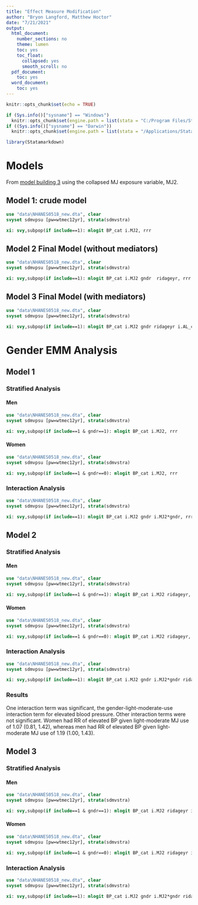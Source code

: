 ```yaml
---
title: "Effect Measure Modification"
author: "Bryon Langford, Matthew Hoctor"
date: "7/21/2021"
output:
  html_document:
    number_sections: no
    theme: lumen
    toc: yes
    toc_float:
      collapsed: yes
      smooth_scroll: no
  pdf_document:
    toc: yes
  word_document:
    toc: yes
---
```


```r
knitr::opts_chunk$set(echo = TRUE)

if (Sys.info()["sysname"] == "Windows") 
  knitr::opts_chunk$set(engine.path = list(stata = "C:/Program Files/Stata17/StataBE-64")) 
if ((Sys.info()["sysname"] == "Darwin"))
  knitr::opts_chunk$set(engine.path = list(stata = "/Applications/Stata/StataIC"))
```

```r
library(Statamarkdown)
```

# Models

From [model building 3](https://matthew-hoctor.github.io/Marijuana-HTN---EPI536/Model_Building3.html) using the collapsed MJ exposure variable, MJ2.

## Model 1: crude model

```stata
use "data\NHANES0518_new.dta", clear
svyset sdmvpsu [pw=wtmec12yr], strata(sdmvstra)

xi: svy,subpop(if include==1): mlogit BP_cat i.MJ2, rrr
```

## Model 2 Final Model (without mediators)

```stata
use "data\NHANES0518_new.dta", clear
svyset sdmvpsu [pw=wtmec12yr], strata(sdmvstra)

xi: svy,subpop(if include==1): mlogit BP_cat i.MJ2 gndr  ridageyr, rrr
```

## Model 3 Final Model (with mediators)

```stata
use "data\NHANES0518_new.dta", clear
svyset sdmvpsu [pw=wtmec12yr], strata(sdmvstra)

xi: svy,subpop(if include==1): mlogit BP_cat i.MJ2 gndr ridageyr i.AL_cat bmxbmi, rrr
```

# Gender EMM Analysis

## Model 1

### Stratified Analysis

#### Men

```stata
use "data\NHANES0518_new.dta", clear
svyset sdmvpsu [pw=wtmec12yr], strata(sdmvstra)

xi: svy,subpop(if include==1 & gndr==1): mlogit BP_cat i.MJ2, rrr
```

#### Women

```stata
use "data\NHANES0518_new.dta", clear
svyset sdmvpsu [pw=wtmec12yr], strata(sdmvstra)

xi: svy,subpop(if include==1 & gndr==0): mlogit BP_cat i.MJ2, rrr
```

### Interaction Analysis

```stata
use "data\NHANES0518_new.dta", clear
svyset sdmvpsu [pw=wtmec12yr], strata(sdmvstra)

xi: svy,subpop(if include==1): mlogit BP_cat i.MJ2 gndr i.MJ2*gndr, rrr
```

## Model 2

### Stratified Analysis

#### Men

```stata
use "data\NHANES0518_new.dta", clear
svyset sdmvpsu [pw=wtmec12yr], strata(sdmvstra)

xi: svy,subpop(if include==1 & gndr==1): mlogit BP_cat i.MJ2 ridageyr, rrr
```

#### Women

```stata
use "data\NHANES0518_new.dta", clear
svyset sdmvpsu [pw=wtmec12yr], strata(sdmvstra)

xi: svy,subpop(if include==1 & gndr==0): mlogit BP_cat i.MJ2 ridageyr, rrr
```

### Interaction Analysis

```stata
use "data\NHANES0518_new.dta", clear
svyset sdmvpsu [pw=wtmec12yr], strata(sdmvstra)

xi: svy,subpop(if include==1): mlogit BP_cat i.MJ2 gndr i.MJ2*gndr ridageyr, rrr
```

### Results

One interaction term was significant, the gender-light-moderate-use interaction term for elevated blood pressure.  Other interaction terms were not significant.  Women had RR of elevated BP given light-moderate MJ use of 1.07 (0.81, 1.42), whereas men had RR of elevated BP given light-moderate MJ use of 1.19 (1.00, 1.43).

## Model 3

### Stratified Analysis

#### Men

```stata
use "data\NHANES0518_new.dta", clear
svyset sdmvpsu [pw=wtmec12yr], strata(sdmvstra)

xi: svy,subpop(if include==1 & gndr==1): mlogit BP_cat i.MJ2 ridageyr i.AL_cat bmxbmi SMK_cat, rrr
```

#### Women

```stata
use "data\NHANES0518_new.dta", clear
svyset sdmvpsu [pw=wtmec12yr], strata(sdmvstra)

xi: svy,subpop(if include==1 & gndr==0): mlogit BP_cat i.MJ2 ridageyr i.AL_cat bmxbmi SMK_cat, rrr
```

### Interaction Analysis

```stata
use "data\NHANES0518_new.dta", clear
svyset sdmvpsu [pw=wtmec12yr], strata(sdmvstra)

xi: svy,subpop(if include==1): mlogit BP_cat i.MJ2 gndr i.MJ2*gndr ridageyr i.AL_cat bmxbmi SMK_cat, rrr
```
